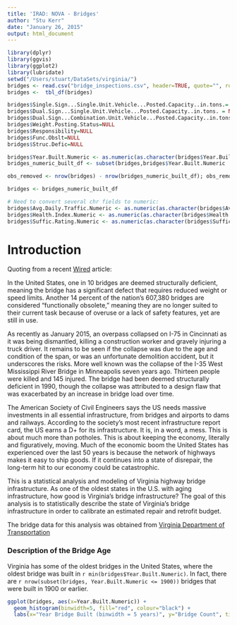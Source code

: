 ```yaml
---
title: 'IRAD: NOVA - Bridges'
author: "Stu Kerr"
date: "January 26, 2015"
output: html_document
---
```


```r
library(dplyr)
library(ggvis)
library(ggplot2)
library(lubridate)
setwd("/Users/stuart/DataSets/virginia/")
bridges <- read.csv("bridge_inspections.csv", header=TRUE, quote="", row.names=NULL, stringsAsFactors = FALSE,strip.white = TRUE)  # special parameters set for this file
bridges <-  tbl_df(bridges)
```
<!--- Transform the bridges df -->

```r
bridges$Single.Sign...Single.Unit.Vehicle...Posted.Capacity..in.tons.= NULL
bridges$Dual.Sign...Single.Unit.Vehicle...Posted.Capacity..in.tons. = NULL
bridges$Dual.Sign...Combination.Unit.Vehicle...Posted.Capacity..in.tons. = NULL
bridges$Weight.Posting.Status=NULL
bridges$Responsibility=NULL
bridges$Func.Obslt=NULL
bridges$Struc.Defic=NULL
```

```r
bridges$Year.Built.Numeric <- as.numeric(as.character(bridges$Year.Built))
bridges_numeric_built_df <- subset(bridges,bridges$Year.Built.Numeric != "  NA" & bridges$Year.Built.Numeric > 1800)

obs_removed <- nrow(bridges) - nrow(bridges_numeric_built_df); obs_removed

bridges <- bridges_numeric_built_df

# Need to convert several chr fields to numeric:
bridges$Avg.Daily.Traffic.Numeric <- as.numeric(as.character(bridges$Avg.Daily.Traffic))
bridges$Health.Index.Numeric <- as.numeric(as.character(bridges$Health.Index))
bridges$Suffic.Rating.Numeric <- as.numeric(as.character(bridges$Suffic.Rating))
```

# Introduction

Quoting from a recent [Wired](http://www.wired.com/2015/01/time-fix-americas-infrastructure-heres-start/) article:
  
In the United States, one in 10 bridges are deemed structurally deficient, meaning the bridge has a significant defect that requires reduced weight or speed limits. Another 14 percent of the nation’s 607,380 bridges are considered “functionally obsolete,” meaning they are no longer suited to their current task because of overuse or a lack of safety features, yet are still in use.

As recently as January 2015, an overpass collapsed on I-75 in Cincinnati as it was being dismantled, killing a construction worker and gravely injuring a truck driver. It remains to be seen if the collapse was due to the age and condition of the span, or was an unfortunate demolition accident, but it underscores the risks. More well known was the collapse of the I-35 West Mississippi River Bridge in Minneapolis seven years ago. Thirteen people were killed and 145 injured. The bridge had been deemed structurally deficient in 1990, though the collapse was attributed to a design flaw that was exacerbated by an increase in bridge load over time.

The American Society of Civil Engineers says the US needs massive investments in all essential infrastructure, from bridges and airports to dams and railways. According to the society’s most recent infrastructure report card, the US earns a D+ for its infrastructure. It is, in a word, a mess. This is about much more than potholes. This is about keeping the economy, literally and figuratively, moving. Much of the economic boom the United States has experienced over the last 50 years is because the network of highways makes it easy to ship goods. If it continues into a state of disrepair, the long-term hit to our economy could be catastrophic.

This is a statistical analysis and modeling of Virginia highway bridge infrastructure. As one of the oldest states in the U.S. with aging infrastructure, how good is Virginia's bridge infrastructure? The goal of this analysis is to statistically describe the state of Virginia's bridge infrastructure in order to calibrate an estimated repair and retrofit budget. 

The bridge data for this analysis was obtained from [Virginia Department of Transportation](http://www.virginiadot.org/info/bridge.asp)

### Description of the Bridge Age

Virginia has some of the oldest bridges in the United States, where the oldest bridge was built in `r min(bridges$Year.Built.Numeric)`. In fact, there are `r nrow(subset(bridges, Year.Built.Numeric <= 1900))` bridges that were built in 1900 or earlier. 


```r
ggplot(bridges, aes(x=Year.Built.Numeric)) + 
  geom_histogram(binwidth=5, fill="red", colour="black") +
  labs(x="Year Bridge Built (binwidth = 5 years)", y="Bridge Count", title = "Time Distribution of Virginia Bridge Building")
```